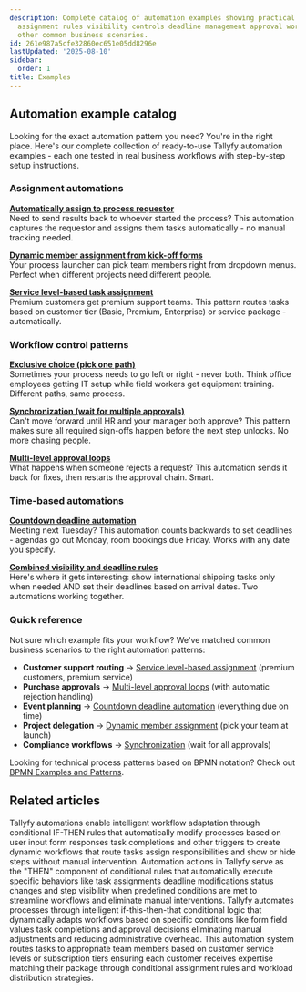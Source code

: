 ```yaml
---
description: Complete catalog of automation examples showing practical patterns for
  assignment rules visibility controls deadline management approval workflows and
  other common business scenarios.
id: 261e987a5cfe32860ec651e05dd8296e
lastUpdated: '2025-08-10'
sidebar:
  order: 1
title: Examples
---
```


## Automation example catalog

Looking for the exact automation pattern you need? You're in the right place. Here's our complete collection of ready-to-use Tallyfy automation examples - each one tested in real business workflows with step-by-step setup instructions.

### Assignment automations

**[Automatically assign to process requestor](/products/pro/documenting/templates/automations/examples/assign-step-to-requestor/)**  
Need to send results back to whoever started the process? This automation captures the requestor and assigns them tasks automatically - no manual tracking needed.

**[Dynamic member assignment from kick-off forms](/products/pro/documenting/templates/automations/examples/dynamic-member-assignment-from-kickoff/)**  
Your process launcher can pick team members right from dropdown menus. Perfect when different projects need different people.

**[Service level-based task assignment](/products/pro/documenting/templates/automations/examples/service-level-assignment/)**  
Premium customers get premium support teams. This pattern routes tasks based on customer tier (Basic, Premium, Enterprise) or service package - automatically.

### Workflow control patterns

**[Exclusive choice (pick one path)](/products/pro/documenting/templates/automations/examples/exclusive-choice/)**  
Sometimes your process needs to go left or right - never both. Think office employees getting IT setup while field workers get equipment training. Different paths, same process.

**[Synchronization (wait for multiple approvals)](/products/pro/documenting/templates/automations/examples/synchronization/)**  
Can't move forward until HR and your manager both approve? This pattern makes sure all required sign-offs happen before the next step unlocks. No more chasing people.

**[Multi-level approval loops](/products/pro/documenting/templates/automations/examples/multi-level-approval-loops/)**  
What happens when someone rejects a request? This automation sends it back for fixes, then restarts the approval chain. Smart.

### Time-based automations

**[Countdown deadline automation](/products/pro/documenting/templates/automations/examples/countdown-deadline-automation/)**  
Meeting next Tuesday? This automation counts backwards to set deadlines - agendas go out Monday, room bookings due Friday. Works with any date you specify.

**[Combined visibility and deadline rules](/products/pro/documenting/templates/automations/examples/combined-visibility-deadline-rules/)**  
Here's where it gets interesting: show international shipping tasks only when needed AND set their deadlines based on arrival dates. Two automations working together.

### Quick reference

Not sure which example fits your workflow? We've matched common business scenarios to the right automation patterns:

- **Customer support routing** → [Service level-based assignment](/products/pro/documenting/templates/automations/examples/service-level-assignment/) (premium customers, premium service)
- **Purchase approvals** → [Multi-level approval loops](/products/pro/documenting/templates/automations/examples/multi-level-approval-loops/) (with automatic rejection handling)  
- **Event planning** → [Countdown deadline automation](/products/pro/documenting/templates/automations/examples/countdown-deadline-automation/) (everything due on time)
- **Project delegation** → [Dynamic member assignment](/products/pro/documenting/templates/automations/examples/dynamic-member-assignment-from-kickoff/) (pick your team at launch)
- **Compliance workflows** → [Synchronization](/products/pro/documenting/templates/automations/examples/synchronization/) (wait for all approvals)

Looking for technical process patterns based on BPMN notation? Check out [BPMN Examples and Patterns](https://tallyfy.com/bpmn-examples-and-patterns).


<PageTree />


## Related articles
<CardGrid>
<LinkTitleCard header="<b>Templates > Automations</b>" href="/products/pro/documenting/templates/automations/" > Tallyfy automations enable intelligent workflow adaptation through conditional IF-THEN rules that automatically modify processes based on user input form responses task completions and other triggers to create dynamic workflows that route tasks assign responsibilities and show or hide steps without manual intervention. </LinkTitleCard>
<LinkTitleCard header="<b>Automations > Actions</b>" href="/products/pro/documenting/templates/automations/actions/" > Automation actions in Tallyfy serve as the "THEN" component of conditional rules that automatically execute specific behaviors like task assignments deadline modifications status changes and step visibility when predefined conditions are met to streamline workflows and eliminate manual interventions. </LinkTitleCard>
<LinkTitleCard header="<b>Tutorials > Create an automation</b>" href="/products/pro/tutorials/how-can-tallyfy-automate-and-streamline-my-processes/" > Tallyfy automates processes through intelligent if-this-then-that conditional logic that dynamically adapts workflows based on specific conditions like form field values task completions and approval decisions eliminating manual adjustments and reducing administrative overhead. </LinkTitleCard>
<LinkTitleCard header="<b>Examples > Service level-based task assignment</b>" href="/products/pro/documenting/templates/automations/examples/service-level-assignment/" > This automation system routes tasks to appropriate team members based on customer service levels or subscription tiers ensuring each customer receives expertise matching their package through conditional assignment rules and workload distribution strategies. </LinkTitleCard>
</CardGrid>